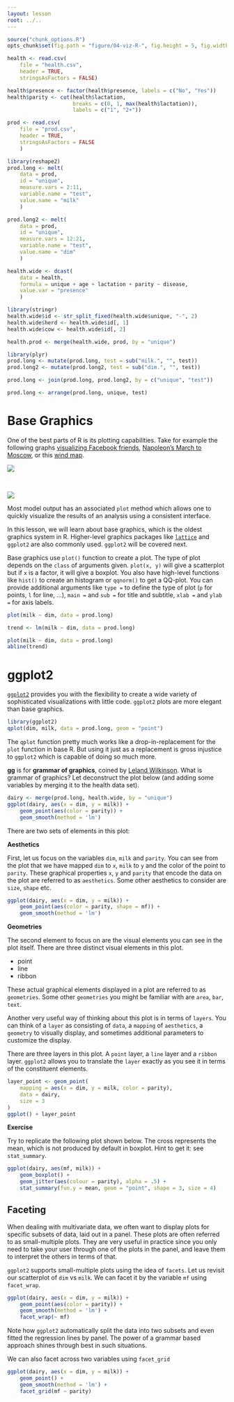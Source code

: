 ```yaml
---
layout: lesson
root: ../..
---
```


```r
source("chunk_options.R")
opts_chunk$set(fig.path = "figure/04-viz-R-", fig.height = 5, fig.width = 10)
```

```r
health <- read.csv(
    file = "health.csv",
    header = TRUE,
    stringsAsFactors = FALSE)

health$presence <- factor(health$presence, labels = c("No", "Yes"))
health$parity <- cut(health$lactation,
                     breaks = c(0, 1, max(health$lactation)),
                     labels = c("1", "2+"))

prod <- read.csv(
    file = "prod.csv",
    header = TRUE,
    stringsAsFactors = FALSE
    )

library(reshape2)
prod.long <- melt(
    data = prod,
    id = "unique",
    measure.vars = 2:11,
    variable.name = "test",
    value.name = "milk"
    )

prod.long2 <- melt(
    data = prod,
    id = "unique",
    measure.vars = 12:21,
    variable.name = "test",
    value.name = "dim"
    )

health.wide <- dcast(
    data = health,
    formula = unique + age + lactation + parity ~ disease,
    value.var = "presence"
    )

library(stringr)
health.wide$id <- str_split_fixed(health.wide$unique, "-", 2)
health.wide$herd <- health.wide$id[, 1]
health.wide$cow <- health.wide$id[, 2]

health.prod <- merge(health.wide, prod, by = "unique")

library(plyr)
prod.long <- mutate(prod.long, test = sub("milk.", "", test))
prod.long2 <- mutate(prod.long2, test = sub("dim.", "", test))

prod.long <- join(prod.long, prod.long2, by = c("unique", "test"))

prod.long <- arrange(prod.long, unique, test)
```


# Base Graphics

One of the best parts of R is its plotting capabilities. Take for example the
following graphs
[visualizing Facebook friends](http://paulbutler.org/archives/visualizing-facebook-friends/),
[Napoleon's March to Moscow](http://www.datavis.ca/gallery/re-minard.php), or
this [wind map](http://hint.fm/wind/index.html).

![](figure/facebook_map.png)

\

![](figure/march.jpg)

Most model output has an associated `plot` method which allows one to quickly
visualize the results of an analysis using a consistent interface.

In this lesson, we will learn about base graphics, which is the oldest graphics
system in R. Higher-level graphics packages like
[`lattice`](https://www.springer.com/new+%26+forthcoming+titles+%28default%29/book/978-0-387-75968-5)
and `ggplot2` are also commonly used. `ggplot2` will be covered next.

Base graphics use `plot()` function to create a plot. The type of plot depends on
the `class` of arguments given. `plot(x, y)` will give a scatterplot but if `x` is
a factor, it will give a boxplot. You also have high-level functions like
`hist()` to create an histogram or `qqnorm()` to get a QQ-plot. You can provide
additional arguments like `type =` to define the type of plot (`p` for
points, `l` for line, ...), `main =` and `sub =` for title and subtitle, `xlab
=` and `ylab =` for axis labels.

```r
plot(milk ~ dim, data = prod.long)
```

```r
trend <- lm(milk ~ dim, data = prod.long)
```

```r
plot(milk ~ dim, data = prod.long)
abline(trend)
```

# ggplot2

[`ggplot2`](http://docs.ggplot2.org/current/index.html) provides you with the
flexibility to create a wide variety of sophisticated visualizations with little
code. `ggplot2` plots are more elegant than base graphics.

```r
library(ggplot2)
qplot(dim, milk, data = prod.long, geom = "point")
```

The `qplot` function pretty much works like a drop-in-replacement for the `plot`
function in base R. But using it just as a replacement is gross injustice to
`ggplot2` which is capable of doing so much more. 

__gg__ is for __grammar of graphics__, coined by
[Leland Wilkinson](https://www.springer.com/statistics/computational+statistics/book/978-0-387-24544-7). What
is grammar of graphics? Let deconstruct the plot below (and adding some
variables by merging it to the health data set).

```r
dairy <- merge(prod.long, health.wide, by = "unique")
ggplot(dairy, aes(x = dim, y = milk)) +
    geom_point(aes(color = parity)) +
    geom_smooth(method = 'lm')
```

 There are two sets of elements in this plot:

__Aesthetics__

First, let us focus on the variables `dim`, `milk` and `parity`. You can see from
the plot that we have mapped `dim` to `x`, `milk` to `y` and the color of the
point to `parity`. These graphical properties `x`, `y` and `parity` that encode the
data on the plot are referred to as `aesthetics`. Some other aesthetics to
consider are `size`, `shape` etc.

```r
ggplot(dairy, aes(x = dim, y = milk)) +
    geom_point(aes(color = parity, shape = mf)) +
    geom_smooth(method = 'lm')
```


__Geometries__

The second element to focus on are the visual elements you can see in the plot
itself. There are three distinct visual elements in this plot.

- point
- line
- ribbon

These actual graphical elements displayed in a plot are referred to as
`geometries`. Some other `geometries` you might be familiar with are `area`,
`bar`, `text`.

Another very useful way of thinking about this plot is in terms of `layers`. You
can think of a `layer` as consisting of `data`, a `mapping` of `aesthetics`, a
`geometry` to visually display, and sometimes additional parameters to customize
the display.

There are three layers in this plot. A `point` layer, a `line` layer and a
`ribbon` layer. `ggplot2` allows you to translate the `layer` exactly as you see
it in terms of the constituent elements.

```r
layer_point <- geom_point(
    mapping = aes(x = dim, y = milk, color = parity),
    data = dairy,
    size = 3
)
ggplot() + layer_point
```

__Exercise__

Try to replicate the following plot shown below. The cross represents the mean,
which is not produced by default in boxplot. Hint to get it: see `stat_summary`.

```r
ggplot(dairy, aes(mf, milk)) +
    geom_boxplot() +
    geom_jitter(aes(colour = parity), alpha = .5) +
    stat_summary(fun.y = mean, geom = "point", shape = 3, size = 4)    
```

## Faceting

When dealing with multivariate data, we often want to display plots for specific
subsets of data, laid out in a panel. These plots are often referred to as
small-multiple plots. They are very useful in practice since you only need to
take your user through one of the plots in the panel, and leave them to
interpret the others in terms of that.

`ggplot2` supports small-multiple plots using the idea of `facets`. Let us
revisit our scatterplot of `dim` vs `milk`. We can facet it by the variable `mf`
using `facet_wrap`.

```r
ggplot(dairy, aes(x = dim, y = milk)) +
    geom_point(aes(color = parity)) +
    geom_smooth(method = 'lm') +
    facet_wrap(~ mf)
```

Note how `ggplot2` automatically split the data into two subsets and even fitted
the regression lines by panel. The power of a grammar based approach shines
through best in such situations.

We can also facet across two variables using `facet_grid`

```r
ggplot(dairy, aes(x = dim, y = milk)) +
    geom_point() +
    geom_smooth(method = 'lm') +
    facet_grid(mf ~ parity)
```
